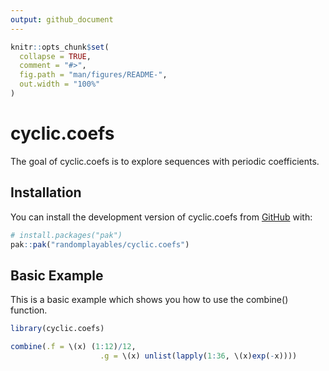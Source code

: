```yaml
---
output: github_document
---
```


<!-- README.md is generated from README.Rmd. Please edit that file -->

```r
knitr::opts_chunk$set(
  collapse = TRUE,
  comment = "#>",
  fig.path = "man/figures/README-",
  out.width = "100%"
)
```

# cyclic.coefs

<!-- badges: start -->
<!-- badges: end -->

The goal of cyclic.coefs is to explore sequences with periodic coefficients.

## Installation

You can install the development version of cyclic.coefs from [GitHub](https://github.com/) with:

``` r
# install.packages("pak")
pak::pak("randomplayables/cyclic.coefs")
```

## Basic Example

This is a basic example which shows you how to use the combine() function.

```r
library(cyclic.coefs)

combine(.f = \(x) (1:12)/12,
                    .g = \(x) unlist(lapply(1:36, \(x)exp(-x))))
```
